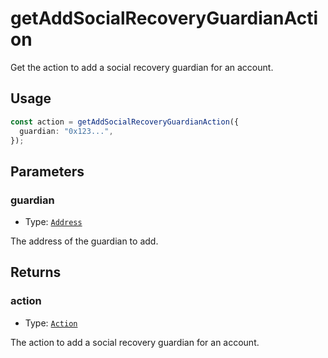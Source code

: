 # getAddSocialRecoveryGuardianAction

Get the action to add a social recovery guardian for an account.

## Usage

```typescript copy
const action = getAddSocialRecoveryGuardianAction({
  guardian: "0x123...",
});
```

## Parameters

### guardian

- Type: [`Address`](https://viem.sh/docs/glossary/types#address)

The address of the guardian to add.

## Returns

### action

- Type: [`Action`](https://viem.sh/docs/glossary/types#action)

The action to add a social recovery guardian for an account.
